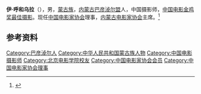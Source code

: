 '''伊·呼和乌拉'''（{{bd|1960年|11月|}}），男，[[蒙古族|蒙古族]]，[[内蒙古|内蒙古]][[巴彦淖尔盟|巴彦淖尔盟]]人，中国摄影师，[[中国电影金鸡奖最佳摄影|中国电影金鸡奖最佳摄影]]。现任[[中国电影家协会|中国电影家协会]]理事，[[内蒙古电影家协会|内蒙古电影家协会]]主席。<ref>{{Cite web|title=内蒙古电影家协会成立60周年，群星汇聚内蒙古！|url=http://www.tongliaowang.com/2020/12/07/99479972.html|accessdate=2020-12-19|work=中国通辽网|language=en|archive-date=2021-11-02|archive-url=https://web.archive.org/web/20211102011650/http://www.tongliaowang.com/2020/12/07/99479972.html|dead-url=no}}</ref>

== 参考资料 ==
{{reflist}}

{{中华人民共和国人物小作品}}
{{中国电影金鸡奖最佳摄影}}
{{Navboxes 
| title  = 伊·呼和乌拉在[[中国电影家协会|中国电影家协会]]的职务
| list1  =
{{中国电影家协会第九届理事会}}
{{中国电影家协会第十届理事会}}
}}

{{Authority control}}
{{DEFAULTSORT:Y}}
[[Category:巴彦淖尔人|Category:巴彦淖尔人]]
[[Category:中华人民共和国蒙古族人物|Category:中华人民共和国蒙古族人物]]
[[Category:中国电影摄影师|Category:中国电影摄影师]]
[[Category:北京电影学院校友|Category:北京电影学院校友]]
[[Category:中国电影家协会会员|Category:中国电影家协会会员]]
[[Category:中国电影家协会理事|Category:中国电影家协会理事]]